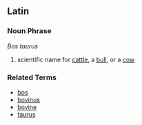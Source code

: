 ==Latin==

===Noun Phrase===
''Bos taurus''

# scientific name for [[cattle]], a [[bull]], or a [[cow]]

===Related Terms===
*[[bos]]
*[[bovinus]]
*[[bovine]]
*[[taurus]]